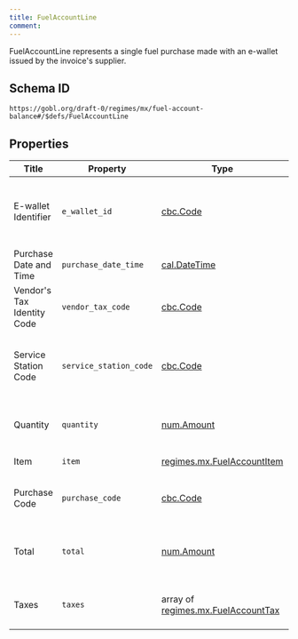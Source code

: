 ```yaml
---
title: FuelAccountLine
comment: 
---
```


FuelAccountLine represents a single fuel purchase made with an e-wallet issued by the invoice's supplier.

## Schema ID

`https://gobl.org/draft-0/regimes/mx/fuel-account-balance#/$defs/FuelAccountLine`

## Properties

| Title                      | Property               | Type                                                                       | Req. | Description                                                                        |
|----------------------------|------------------------|----------------------------------------------------------------------------|------|------------------------------------------------------------------------------------|
| E-wallet Identifier        | `e_wallet_id`          | [cbc.Code](/draft-0/cbc/code)                                              | true | Identifier of the e-wallet used to make the purchase (maps to `Identificador`).    |
| Purchase Date and Time     | `purchase_date_time`   | [cal.DateTime](/draft-0/cal/date_time)                                     | true | Date and time of the purchase (maps to `Fecha`).                                   |
| Vendor's Tax Identity Code | `vendor_tax_code`      | [cbc.Code](/draft-0/cbc/code)                                              | true | Tax Identity Code of the fuel's vendor (maps to `Rfc`)                             |
| Service Station Code       | `service_station_code` | [cbc.Code](/draft-0/cbc/code)                                              | true | Code of the service station where the purchase was made (maps to `ClaveEstacion`). |
| Quantity                   | `quantity`             | [num.Amount](/draft-0/num/amount)                                          | true | Amount of fuel units purchased (maps to `Cantidad`)                                |
| Item                       | `item`                 | [regimes.mx.FuelAccountItem](/draft-0/regimes/mx/fuel_account_item)        | true | Details of the fuel purchased.                                                     |
| Purchase Code              | `purchase_code`        | [cbc.Code](/draft-0/cbc/code)                                              | true | Identifier of the purchase (maps to `FolioOperacion`).                             |
| Total                      | `total`                | [num.Amount](/draft-0/num/amount)                                          |      | Result of quantity multiplied by the unit price (maps to `Importe`).               |
| Taxes                      | `taxes`                | array of [regimes.mx.FuelAccountTax](/draft-0/regimes/mx/fuel_account_tax) | true | Map of taxes applied to the purchase (maps to `Traslados`).                        |

